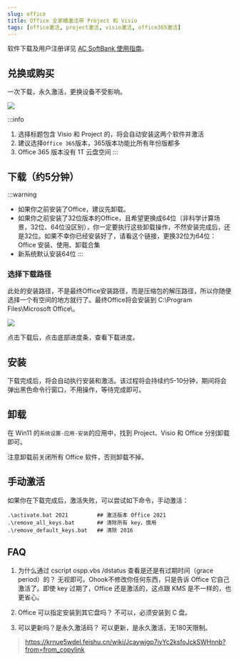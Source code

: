 ```yaml
---
slug: office
title: Office 全家桶激活带 Project 和 Visio
tags: [office激活, project激活, visio激活, office365激活]
---
```


软件下载及用户注册详见 [AC SoftBank 使用指南](/download)。

## 兑换或购买
一次下载，永久激活，更换设备不受影响。

![](assets/office-redeem.jpg)

:::info
1. 选择标题包含 Visio 和 Project 的，将会自动安装这两个软件并激活
2. 建议选择`Office 365`版本，365版本功能比所有年份版都多
3. Office 365 版本没有 1T 云盘空间
:::

## 下载（约5分钟）

:::warning
* 如果你之前安装了Office，建议先卸载。
* 如果你之前安装了32位版本的Office，且希望更换成64位（非科学计算场景，32位、64位没区别），你一定要执行这些卸载操作，不然安装完成后，还是32位。如果不幸你已经安装好了，请看这个链接，更换32位为64位：Office 安装、使用、卸载合集
* 新系统默认安装64位
:::


### 选择下载路径
此处的安装路径，不是最终Office安装路径，而是压缩包的解压路径，所以你随便选择一个有空间的地方就行了。最终Office将会安装到 C:\Program Files\Microsoft Office\。

![](assets/download-office.jpg)

点击下载后，点击底部进度条，查看下载进度。

## 安装

下载完成后，将会自动执行安装和激活。该过程将会持续约5-10分钟，期间将会弹出黑色命令行窗口，不用操作，等待完成即可。

## 卸载
在 Win11 的`系统设置-应用-安装`的应用中，找到 Project、Visio 和 Office 分别卸载即可。

注意卸载前关闭所有 Office 软件，否则卸载不掉。

## 手动激活
如果你在下载完成后，激活失败，可以尝试如下命令，手动激活：
```
.\activate.bat 2021         ## 激活版本 Office 2021
.\remove_all_keys.bat       ## 清除所有 key，慎用
.\remove_default_keys.bat   ## 清除 2016
```

## FAQ
1. 为什么通过 cscript ospp.vbs /dstatus 查看是还是有过期时间（grace period）的？
无视即可。Ohook不修改你任何东西，只是告诉 Office 它自己激活了。即使 key 过期了，Office 还是激活的，这点跟 KMS 是不一样的，也更省心。

2. Office 可以指定安装到其它盘吗？
不可以，必须安装到 C 盘。

3. 可以更新吗？是永久激活码？
可以更新，是永久激活，无180天限制。

> https://krnue5wdel.feishu.cn/wiki/Jcaywjgp7iyYc2ksfoJckSWHnnb?from=from_copylink

